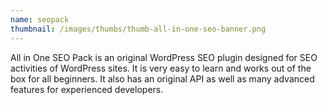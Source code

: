 ```yaml
---
name: seopack
thumbnail: /images/thumbs/thumb-all-in-one-seo-banner.png
---
```


All in One SEO Pack is an original WordPress SEO plugin designed for SEO activities of WordPress sites. It is very easy to learn and works out of the box for all beginners. It also has an original API as well as many advanced features for experienced developers.
